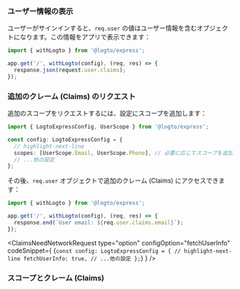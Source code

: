 

### ユーザー情報の表示

ユーザーがサインインすると、`req.user` の値はユーザー情報を含むオブジェクトになります。この情報をアプリで表示できます：

```ts title="app.ts"
import { withLogto } from '@logto/express';

app.get('/', withLogto(config), (req, res) => {
  response.json(request.user.claims);
});
```

### 追加のクレーム (Claims) のリクエスト

<FindUserInfoMissing method="req.user" />

<ScopesAndClaimsIntroduction />

追加のスコープをリクエストするには、設定にスコープを追加します：

```ts title="app.ts"
import { LogtoExpressConfig, UserScope } from '@logto/express';

const config: LogtoExpressConfig = {
  // highlight-next-line
  scopes: [UserScope.Email, UserScope.Phone], // 必要に応じてスコープを追加
  // ...他の設定
};
```

その後、`req.user` オブジェクトで追加のクレーム (Claims) にアクセスできます：

```ts title="app.ts"
import { withLogto } from '@logto/express';

app.get('/', withLogto(config), (req, res) => {
  response.end(`User email: ${req.user.claims.email}`);
});
```

<ClaimsNeedNetworkRequest
  type="option"
  configOption="fetchUserInfo"
  codeSnippet={
    <CodeBlock language="ts" title="app.ts">{`const config: LogtoExpressConfig = {
  // highlight-next-line
  fetchUserInfo: true,
  // ...他の設定
};`}</CodeBlock>
  }
/>

### スコープとクレーム (Claims)

<ScopesAndClaims />
